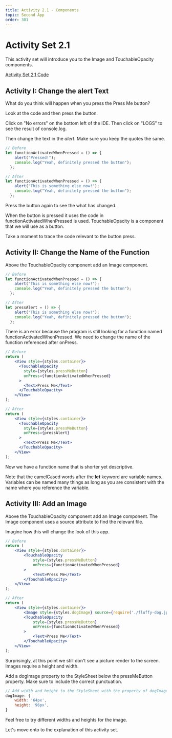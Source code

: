 ```yaml
---
title: Activity 2.1 - Components
topic: Second App
order: 301
---
```


# Activity Set 2.1

This activity set will introduce you to the Image and TouchableOpacity components.

<a href="https://snack.expo.io/@jeremyjgyoung/activity-set-2.1" target="_blank"  class="mdxLink">Activity Set 2.1 Code</a>

## Activity I: Change the alert Text

What do you think will happen when you press the Press Me button?

Look at the code and then press the button.

Click on "No errors" on the bottom left of the IDE.
Then click on "LOGS" to see the result of console.log.

Then change the text in the *alert*. Make sure you keep the quotes the same.

```jsx
// Before
let functionActivatedWhenPressed = () => {
    alert("Pressed!");
    console.log("Yeah, definitely pressed the button");
  };
```

```jsx
// After
let functionActivatedWhenPressed = () => {
    alert("This is something else now!");
    console.log("Yeah, definitely pressed the button");
  };
```

Press the button again to see the what has changed.

When the button is pressed it uses the code in functionActivatedWhenPressed is used.
TouchableOpacity is a component that we will use as a button.

Take a moment to trace the code relevant to the button press.

## Activity II: Change the Name of the Function

Above the TouchableOpacity component add an Image component.

```jsx
// Before
let functionActivatedWhenPressed = () => {
    alert("This is something else now!");
    console.log("Yeah, definitely pressed the button");
  };
```

```jsx
// After
let pressAlert = () => {
    alert("This is something else now!");
    console.log("Yeah, definitely pressed the button");
  };
```

There is an error because the program is still looking for a function named functionActivatedWhenPressed.
We need to change the name of the function referenced after onPress.

```jsx
// Before
return (
    <View style={styles.container}>
      <TouchableOpacity
        style={styles.pressMeButton}
        onPress={functionActivatedWhenPressed}
      >
        <Text>Press Me</Text>
      </TouchableOpacity>
    </View>
);
```

```jsx
// After
return (
    <View style={styles.container}>
      <TouchableOpacity
        style={styles.pressMeButton}
        onPress={pressAlert}
      >
        <Text>Press Me</Text>
      </TouchableOpacity>
    </View>
);
```

Now we have a function name that is shorter yet descriptive.

Note that the camelCased words after the **let** keyword are variable names.
Variables can be named many things as long as you are consistent with the name where you reference the variable.

## Activity III: Add an Image

Above the TouchableOpacity component add an Image component.
The Image component uses a source attribute to find the relevant file.

Imagine how this will change the look of this app.

```jsx
// Before
return (
    <View style={styles.container}>
        <TouchableOpacity
            style={styles.pressMeButton}
            onPress={functionActivatedWhenPressed}
        >
            <Text>Press Me</Text>
        </TouchableOpacity>
    </View>
);
```

```jsx
// After
return (
    <View style={styles.container}>
        <Image style={styles.dogImage} source={require('./fluffy-dog.jpg')} />
        <TouchableOpacity
            style={styles.pressMeButton}
            onPress={functionActivatedWhenPressed}
        >
            <Text>Press Me</Text>
        </TouchableOpacity>
    </View>
);
```

Surprisingly, at this point we still don't see a picture render to the screen. 
Images require a height and width.

Add a dogImage property to the StyleSheet below the pressMeButton property.
Make sure to include the correct punctuation.

```jsx
// Add width and height to the StyleSheet with the property of dogImage
dogImage: {
    width: '64px',
    height: '96px',
}
```

Feel free to try different widths and heights for the image.

Let's move onto to the explanation of this activity set.
